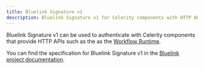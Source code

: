 ```yaml
---
title: Bluelink Signature v1
description: Bluelink Signature v1 for Celerity components with HTTP APIs
---
```


Bluelink Signature v1 can be used to authenticate with Celerity components that provide HTTP APIs such as the as the [Workflow Runtime](/docs/workflow-runtime).

You can find the specification for Bluelink Signature v1 in the [Bluelink project documentation](https://bluelink.dev/docs/auth/signature-v1).
